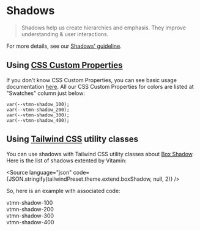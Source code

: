 
<Meta title="Guidelines / Shadows" />

# Shadows

> Shadows help us create hierarchies and emphasis. They improve understanding & user interactions.

For more details, see our <a class="vtmn-link vtmn-link--icon-along" href="https://www.decathlon.design/726f8c765/p/5522fa-shadows/b/69ed0e" target="_blank" rel="noopener noreferrer">Shadows' guideline</a>.

## Using [CSS Custom Properties](https://developer.mozilla.org/en-US/docs/Web/CSS/Using_CSS_custom_properties)

If you don't know CSS Custom Properties, you can see basic usage documentation [here](https://developer.mozilla.org/en-US/docs/Web/CSS/Using_CSS_custom_properties#Basic_usage). All our CSS Custom Properties for colors are listed at "Swatches" column just below:

```
var(--vtmn-shadow_100);
var(--vtmn-shadow_200);
var(--vtmn-shadow_300);
var(--vtmn-shadow_400);
```

## Using [Tailwind CSS](https://tailwindcss.com) utility classes

You can use shadows with Tailwind CSS utility classes about [Box Shadow](https://tailwindcss.com/docs/box-shadow). Here is the list of shadows extented by Vitamin:

<Source
  language="json"
  code={JSON.stringify(tailwindPreset.theme.extend.boxShadow, null, 2)}
/>

So, here is an example with associated code:

<Canvas>
  <div class="vtmn-flex vtmn-w-full vtmn-justify-between">
    <div class="vtmn-flex vtmn-shadow-100 vtmn-bg-background-primary vtmn-rounded-lg vtmn-p-4 vtmn-mb-5 vtmn-items-center vtmn-content-center">
      <span class="vtmn-text-center vtmn-font-semibold vtmn-text-content-primary">
        vtmn-shadow-100
      </span>
    </div>
    <div class="vtmn-flex vtmn-shadow-200 vtmn-bg-background-primary vtmn-rounded-lg vtmn-p-4 vtmn-mb-5 vtmn-items-center vtmn-content-center">
      <span class="vtmn-text-center vtmn-font-semibold vtmn-text-content-primary">
        vtmn-shadow-200
      </span>
    </div>
    <div class="vtmn-flex vtmn-shadow-300 vtmn-bg-background-primary vtmn-rounded-lg vtmn-p-4 vtmn-mb-5 vtmn-items-center vtmn-content-center">
      <span class="vtmn-text-center vtmn-font-semibold vtmn-text-content-primary">
        vtmn-shadow-300
      </span>
    </div>
    <div class="vtmn-flex vtmn-shadow-400 vtmn-bg-background-primary vtmn-rounded-lg vtmn-p-4 vtmn-mb-5 vtmn-items-center vtmn-content-center">
      <span class="vtmn-text-center vtmn-font-semibold vtmn-text-content-primary">
        vtmn-shadow-400
      </span>
    </div>
  </div>
</Canvas>
